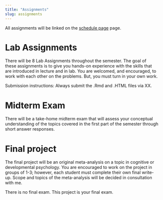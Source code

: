 ```yaml
---
title: "Assignments"
slug: assignments
---
```


All assignments will be linked on the [schedule page](/schedule/) page. 

# Lab Assignments

There will be 8 Lab Assignments throughout the semester. The goal of these assignments is to give you hands-on experience with the skills that are introduced in lecture and in lab. You are welcomed, and encouraged, to work with each other on the problems. But, you must turn in your own work.

Submission instructions: Always submit the .Rmd and .HTML files via XX.


# Midterm Exam

There will be a take-home midterm exam that will assess your conceptual understanding of the topics covered in the first part of the semester through short answer responses.


# Final project

The final project will be an original meta-analysis on a topic in cognitive or developmental psychology. You are encouraged to work on the project in groups of 1-3; however, each student must complete their own final write-up. Scope and topics of the meta-analysis will be  decided in consultation with me.

There is no final exam. This project is your final exam.
